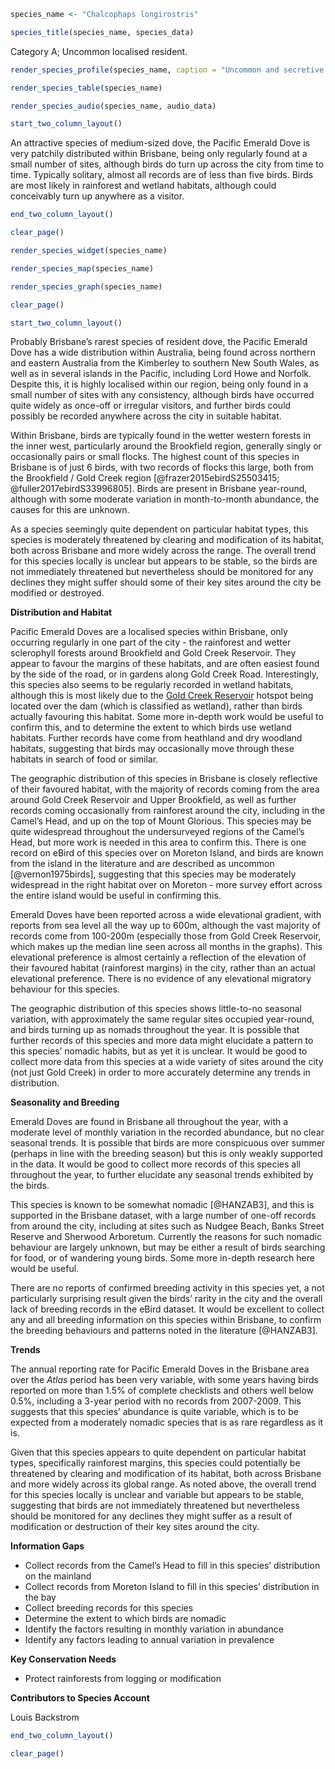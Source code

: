 ```r
species_name <- "Chalcophaps longirostris"
```

```r
species_title(species_name, species_data)
```

Category A; Uncommon localised resident.

```r
render_species_profile(species_name, caption = "Uncommon and secretive resident and possible nomadic visitor to wetter habitats around the city. Present year-round, although monthly abundance appears to fluctuate. Not of conservation concern, but local population likely very small and susceptible to various threats.")
```

```r
render_species_table(species_name)
```

```r
render_species_audio(species_name, audio_data)
```

```r
start_two_column_layout()
```

An attractive species of medium-sized dove, the Pacific Emerald Dove is very patchily distributed within Brisbane, being only regularly found at a small number of sites, although birds do turn up across the city from time to time. Typically solitary, almost all records are of less than five birds. Birds are most likely in rainforest and wetland habitats, although could conceivably turn up anywhere as a visitor.

```r
end_two_column_layout()
```

```r
clear_page()
```

```r
render_species_widget(species_name)
```

```r
render_species_map(species_name)
```

```r
render_species_graph(species_name)
```

```r
clear_page()
```

```r
start_two_column_layout()
```

Probably Brisbane's rarest species of resident dove, the Pacific Emerald Dove has a wide distribution within Australia, being found across northern and eastern Australia from the Kimberley to southern New South Wales, as well as in several islands in the Pacific, including Lord Howe and Norfolk. Despite this, it is highly localised within our region, being only found in a small number of sites with any consistency, although birds have occurred quite widely as once-off or irregular visitors, and further birds could possibly be recorded anywhere across the city in suitable habitat.

Within Brisbane, birds are typically found in the wetter western forests in the inner west, particularly around the Brookfield region, generally singly or occasionally pairs or small flocks. The highest count of this species in Brisbane is of just 6 birds, with two records of flocks this large, both from the Brookfield / Gold Creek region [@frazer2015ebirdS25503415; @fuller2017ebirdS33996805]. Birds are present in Brisbane year-round, although with some moderate variation in month-to-month abundance, the causes for this are unknown.

As a species seemingly quite dependent on particular habitat types, this species is moderately threatened by clearing and modification of its habitat, both across Brisbane and more widely across the range. The overall trend for this species locally is unclear but appears to be stable, so the birds are not immediately threatened but nevertheless should be monitored for any declines they might suffer should some of their key sites around the city be modified or destroyed.

**Distribution and Habitat**

Pacific Emerald Doves are a localised species within Brisbane, only occurring regularly in one part of the city - the rainforest and wetter sclerophyll forests around Brookfield and Gold Creek Reservoir. They appear to favour the margins of these habitats, and are often easiest found by the side of the road, or in gardens along Gold Creek Road. Interestingly, this species also seems to be regularly recorded in wetland habitats, although this is most likely due to the [Gold Creek Reservoir](https://ebird.org/australia/hotspot/L976352) hotspot being located over the dam (which is classified as wetland), rather than birds actually favouring this habitat. Some more in-depth work would be useful to confirm this, and to determine the extent to which birds use wetland habitats. Further records have come from heathland and dry woodland habitats, suggesting that birds may occasionally move through these habitats in search of food or similar.

The geographic distribution of this species in Brisbane is closely reflective of their favoured habitat, with the majority of records coming from the area around Gold Creek Reservoir and Upper Brookfield, as well as further records coming occasionally from rainforest around the city, including in the Camel's Head, and up on the top of Mount Glorious. This species may be quite widespread throughout the undersurveyed regions of the Camel's Head, but more work is needed in this area to confirm this. There is one record on eBird of this species over on Moreton Island, and birds are known from the island in the literature and are described as uncommon [@vernon1975birds], suggesting that this species may be moderately widespread in the right habitat over on Moreton - more survey effort across the entire island would be useful in confirming this.

Emerald Doves have been reported across a wide elevational gradient, with reports from sea level all the way up to 600m, although the vast majority of records come from 100-200m (especially those from Gold Creek Reservoir, which makes up the median line seen across all months in the graphs). This elevational preference is almost certainly a reflection of the elevation of their favoured habitat (rainforest margins) in the city, rather than an actual elevational preference. There is no evidence of any elevational migratory behaviour for this species.

The geographic distribution of this species shows little-to-no seasonal variation, with approximately the same regular sites occupied year-round, and birds turning up as nomads throughout the year. It is possible that further records of this species and more data might elucidate a pattern to this species' nomadic habits, but as yet it is unclear. It would be good to collect more data from this species at a wide variety of sites around the city (not just Gold Creek) in order to more accurately determine any trends in distribution.

**Seasonality and Breeding**

Emerald Doves are found in Brisbane all throughout the year, with a moderate level of monthly variation in the recorded abundance, but no clear seasonal trends. It is possible that birds are more conspicuous over summer (perhaps in line with the breeding season) but this is only weakly supported in the data. It would be good to collect more records of this species all throughout the year, to further elucidate any seasonal trends exhibited by the birds.

This species is known to be somewhat nomadic [@HANZAB3], and this is supported in the Brisbane dataset, with a large number of one-off records from around the city, including at sites such as Nudgee Beach, Banks Street Reserve and Sherwood Arboretum. Currently the reasons for such nomadic behaviour are largely unknown, but may be either a result of birds searching for food, or of wandering young birds. Some more in-depth research here would be useful.

There are no reports of confirmed breeding activity in this species yet, a not particularly surprising result given the birds' rarity in the city and the overall lack of breeding records in the eBird dataset. It would be excellent to collect any and all breeding information on this species within Brisbane, to confirm the breeding behaviours and patterns noted in the literature [@HANZAB3].

**Trends**

The annual reporting rate for Pacific Emerald Doves in the Brisbane area over the _Atlas_ period has been very variable, with some years having birds reported on more than 1.5% of complete checklists and others well below 0.5%, including a 3-year period with no records from 2007-2009. This suggests that this species' abundance is quite variable, which is to be expected from a moderately nomadic species that is as rare regardless as it is.

Given that this species appears to quite dependent on particular habitat types, specifically rainforest margins, this species could potentially be threatened by clearing and modification of its habitat, both across Brisbane and more widely across its global range. As noted above, the overall trend for this species locally is unclear and variable but appears to be stable, suggesting that birds are not immediately threatened but nevertheless should be monitored for any declines they might suffer as a result of modification or destruction of their key sites around the city.

**Information Gaps**

- Collect records from the Camel's Head to fill in this species' distribution on the mainland
- Collect records from Moreton Island to fill in this species' distribution in the bay
- Collect breeding records for  this species
- Determine the extent to which birds are nomadic
- Identify the factors resulting in monthly variation in abundance
- Identify any factors leading to annual variation in prevalence

**Key Conservation Needs**

- Protect rainforests from logging or modification

**Contributors to Species Account**

Louis Backstrom

```r
end_two_column_layout()
```

```r
clear_page()
```
